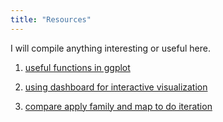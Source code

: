 ```yaml
---
title: "Resources"
---
```


I will compile anything interesting or useful here.

1. [useful functions in ggplot](ggplot.html) 

2. [using dashboard for interactive visualization](dashboard.html)

3. [compare apply family and map to do iteration](compare_apply_map.html)